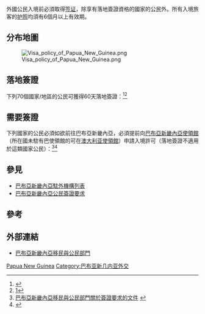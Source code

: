 {{noteTA
|G1 = TO
}}
外國公民入境'''{{PNG}}'''前必須取得[[签证|签证]]，除享有落地簽證資格的國家的公民外。所有入境旅客的[[护照|护照]]均須有6個月以上有效期。

==分布地圖==
[[File:Visa_policy_of_Papua_New_Guinea.png|thumb]]

==落地簽證==
下列70個國家/地區的公民可獲得60天落地簽證：<ref name=Timatic>{{cite web|title=簽證和健康（僅提供英文-{zh-hant:資訊; zh-hans:信息}-）|url=http://www.staralliance.com/hk/services/visa-and-health/|work=旅遊信息查詢系統|publisher=[[星空聯盟|星空聯盟]]網路|deadurl=yes|archiveurl=https://web.archive.org/web/20140203034503/http://www.staralliance.com/hk/services/visa-and-health/|archivedate=2014-02-03}}</ref><ref>[http://www.immigration.gov.pg/images/documents/VOA%20Eligible%20Country%20List%20as%20at%2027%20March%202014.pdf]{{dead link|date=2017年12月 |bot=InternetArchiveBot |fix-attempted=yes }}</ref>

{{column|4|
*{{AND}}
*{{ARG}}
*{{AUS}}
*{{BEL}}
*{{BRA}}
*{{BRU}}
*{{BGR}}
*{{CAN}}
*{{CHL}}
*{{DNK}}
*{{ECU}}
*{{FJI}}
*{{FIN}}
*{{FRA}}
*{{PHL}}
*{{DEU}}
*{{GRC}}
*{{HKG}}
*{{HRV}}
*{{CZE}}
*{{CYP}}
*{{SLV}}
*{{EST}}
*{{HUN}}
*{{LVA}}
*{{LTU}}
*{{ISL}}
*{{IDN}}
*{{IRL}}
*{{ISR}}
*{{JPN}}
*{{KIR}}
*{{LIE}}
*{{LUX}}
*{{MAC}}
*{{MYS}}
*{{MDV}}
*{{MLT}}
*{{MHL}}
*{{MEX}}
*{{FSM}}
*{{MCO}}
*{{NRU}}
*{{NLD}}
*{{NZL}}
*{{NOR}}
*{{PLW}}
*{{POL}}
*{{PER}}
*{{PRT}}
*{{SAM}}
*{{SMR}}
*{{SGP}}
*{{SVK}}
*{{SVN}}
*{{SLB}}
*{{KOR}}
*{{ESP}}
*{{SWE}}
*{{CHE}}
*{{TWN}}
*{{THA}}
*{{TON}}
*{{TUV}}
*{{UK}}
*{{USA}}
*{{URY}}
*{{VUT}}
*{{VAT}}
}}

==需要簽證==
下列國家的公民必須如欲前往巴布亞新畿內亞，必須提前向[[巴布亞新畿內亞駐外機構列表|巴布亞新畿內亞使領館]]（所在國未駐有巴使領館的可在[[澳大利亚驻外机构列表|澳大利亚使領館]]）申請入境許可（落地簽證不適用於這類國家公民）：<ref>[http://www.immigration.gov.pg/images/documents/High_Risk_Country_Visa_Requirements_5.pdf 巴布亞新畿內亞移民與公民部門關於簽證要求的文件] {{Wayback|url=http://www.immigration.gov.pg/images/documents/High_Risk_Country_Visa_Requirements_5.pdf |date=20140316234755 }}{{en}}</ref><ref>{{link-en|旅遊信息查詢系統|Timatic}}</ref>

{{column|4|
*所有[[非洲|非洲]]國家
*所有[[中东|中东]]國家
*所有[[加勒比地區|加勒比地區]]島國

*{{ALB}}
*{{ARM}}
*{{ABW}}
*{{AZE}}
*{{BGD}}
*{{BLR}}
*{{BLZ}}
*{{BTN}}
*{{BIH}}
*{{BOL}}
*{{KHM}}
*{{COL}}
*{{CRI}}
*{{GEO}}
*{{GTM}}
*{{GUY}}
*{{HND}}
*{{IND}}
*{{KAZ}}
*{{KGZ}}
*{{LAO}}
*{{MKD}}
*{{MNG}}
*{{MNE}}
*{{MMR}}
*{{NPL}}
*{{NIC}}
*{{PRY}}
*{{PRK}}
*{{PAK}}
*{{PAN}}
*{{PRC}}
*{{RUS}}
*{{SRB}}
*{{LKA}}
*{{SUR}}
*{{TJK}}
*{{TUR}}
*{{TKM}}
*{{UKR}}
*{{UZB}}
*{{VEN}}
*{{VNM}}
}}

==參見==
*[[巴布亞新畿內亞駐外機構列表|巴布亞新畿內亞駐外機構列表]]
*[[巴布亞新畿內亞公民簽證要求|巴布亞新畿內亞公民簽證要求]]

==參考==
{{reflist}}

==外部連結==
*[https://web.archive.org/web/20140218220142/http://www.immigration.gov.pg/ 巴布亞新畿內亞移民與公民部門]{{en}}

{{各国签证信息}}

[[Category:各國簽證政策|Papua New Guinea]]
[[Category:巴布亚新几内亚外交|Category:巴布亚新几内亚外交]]